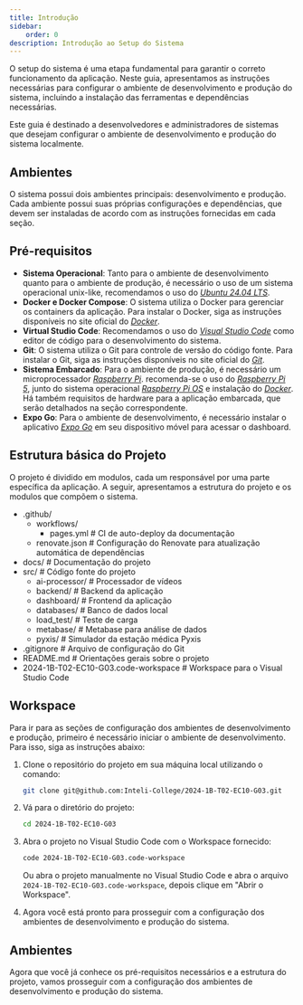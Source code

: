 ```yaml
---
title: Introdução
sidebar:
    order: 0
description: Introdução ao Setup do Sistema
---
```



O setup do sistema é uma etapa fundamental para garantir o correto funcionamento da aplicação. Neste guia, apresentamos as instruções necessárias para configurar o ambiente de desenvolvimento e produção do sistema, incluindo a instalação das ferramentas e dependências necessárias.

<Aside>Este guia é destinado a desenvolvedores e administradores de sistemas que desejam configurar o ambiente de desenvolvimento e produção do sistema localmente.</Aside>

## Ambientes

O sistema possui dois ambientes principais: desenvolvimento e produção. Cada ambiente possui suas próprias configurações e dependências, que devem ser instaladas de acordo com as instruções fornecidas em cada seção.

## Pré-requisitos

-   **Sistema Operacional**: Tanto para o ambiente de desenvolvimento quanto para o ambiente de produção, é necessário o uso de um sistema operacional unix-like, recomendamos o uso do [_Ubuntu 24.04 LTS_](https://ubuntu.com/download/desktop).
-   **Docker e Docker Compose**: O sistema utiliza o Docker para gerenciar os containers da aplicação. Para instalar o Docker, siga as instruções disponíveis no site oficial do [_Docker_](https://docs.docker.com/get-docker/).
-   **Virtual Studio Code**: Recomendamos o uso do [_Visual Studio Code_](https://code.visualstudio.com/) como editor de código para o desenvolvimento do sistema.
-   **Git**: O sistema utiliza o Git para controle de versão do código fonte. Para instalar o Git, siga as instruções disponíveis no site oficial do [_Git_](https://git-scm.com/).
-   **Sistema Embarcado**: Para o ambiente de produção, é necessário um microprocessador [_Raspberry Pi_](https://www.raspberrypi.org/). recomenda-se o uso do [_Raspberry Pi 5_](https://www.raspberrypi.com/products/raspberry-pi-5/), junto do sistema operacional [_Raspberry Pi OS_](https://www.raspberrypi.org/software/) e instalação do [_Docker_](https://docs.docker.com/get-docker/). Há também requisitos de hardware para a aplicação embarcada, que serão detalhados na seção correspondente.
-   **Expo Go**: Para o ambiente de desenvolvimento, é necessário instalar o aplicativo [_Expo Go_](https://expo.dev/go) em seu dispositivo móvel para acessar o dashboard.

## Estrutura básica do Projeto

O projeto é dividido em modulos, cada um responsável por uma parte específica da aplicação. A seguir, apresentamos a estrutura do projeto e os modulos que compõem o sistema.


<FileTree>

-   .github/
    -   workflows/
        -   pages.yml # CI de auto-deploy da documentação
    -   renovate.json # Configuração do Renovate para atualização automática de dependências
-   docs/ # Documentação do projeto
-   src/ # Código fonte do projeto
    -   ai-processor/ # Processador de vídeos
    -   backend/ # Backend da aplicação
    -   dashboard/ # Frontend da aplicação
    -   databases/ # Banco de dados local
    -   load_test/ # Teste de carga
    -   metabase/ # Metabase para análise de dados
    -   pyxis/ # Simulador da estação médica Pyxis
-   .gitignore # Arquivo de configuração do Git
-   README.md # Orientações gerais sobre o projeto
-   2024-1B-T02-EC10-G03.code-workspace # Workspace para o Visual Studio Code

</FileTree>

## Workspace

Para ir para as seções de configuração dos ambientes de desenvolvimento e produção, primeiro é necessário iniciar o ambiente de desenvolvimento. Para isso, siga as instruções abaixo:


<Steps>

1. Clone o repositório do projeto em sua máquina local utilizando o comando:

    ```bash title="Terminal"
    git clone git@github.com:Inteli-College/2024-1B-T02-EC10-G03.git
    ```

2. Vá para o diretório do projeto:

    ```bash title="Terminal"
    cd 2024-1B-T02-EC10-G03
    ```

3. Abra o projeto no Visual Studio Code com o Workspace fornecido:

    ```bash title="Terminal"
    code 2024-1B-T02-EC10-G03.code-workspace
    ```

    Ou abra o projeto manualmente no Visual Studio Code e abra o arquivo `2024-1B-T02-EC10-G03.code-workspace`, depois clique em "Abrir o Workspace".

4. Agora você está pronto para prosseguir com a configuração dos ambientes de desenvolvimento e produção do sistema.

</Steps>

## Ambientes

Agora que você já conhece os pré-requisitos necessários e a estrutura do projeto, vamos prosseguir com a configuração dos ambientes de desenvolvimento e produção do sistema.


<CardGrid>
	<LinkCard title="Desenvolvimento" description="Configuração do ambiente de desenvolvimento do sistema." href="/2024-1B-T02-EC10-G03/sprint-1/system/setup/development/" />
	<LinkCard title="Produção" description="Configuração do ambiente de produção do sistema." href="/2024-1B-T02-EC10-G03/sprint-1/system/setup/production/" />
</CardGrid>

